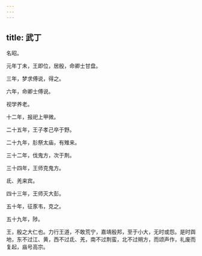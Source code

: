 ```yaml
---
---
---
```

title: 武丁
---



名昭。

元年丁未，王即位，居殷，命卿士甘盘。

三年，梦求傅说，得之。

六年，命卿士傅说。

视学养老。

十二年，报祀上甲微。

二十五年，王子孝己卒于野。

二十九年，肜祭太庙，有雉来。

三十二年，伐鬼方，次于荆。

三十四年，王师克鬼方。

氐、羌来宾。

四十三年，王师灭大彭。

五十年，征豕韦，克之。

五十九年，陟。

王，殷之大仁也。力行王道，不敢荒宁，嘉靖殷邦，至于小大，无时或怨。是时舆地，东不过江、黄，西不过氐、羌，南不过荆蛮，北不过朔方，而颂声作，礼废而复起，庙号高宗。